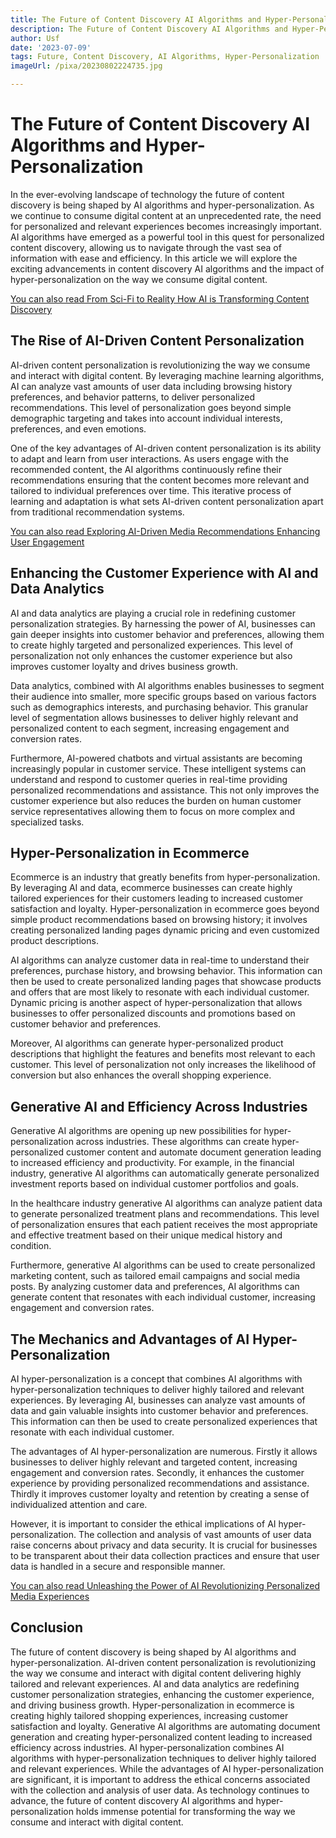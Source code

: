 ```yaml
---
title: The Future of Content Discovery AI Algorithms and Hyper-Personalization
description: The Future of Content Discovery AI Algorithms and Hyper-Personalization
author: Usf
date: '2023-07-09'
tags: Future, Content Discovery, AI Algorithms, Hyper-Personalization
imageUrl: /pixa/20230802224735.jpg

---
```

# The  Future of Content Discovery AI  Algorithms and Hyper-Personalization

In the ever-evolving landscape of technology the future  of content discovery is being shaped by AI algorithms and hyper-personalization. As we continue to consume digital content at  an unprecedented rate,  the need for personalized and relevant experiences becomes increasingly important. AI algorithms have emerged as a  powerful tool in this quest for  personalized content discovery, allowing us to navigate through the vast sea of information with ease  and efficiency.  In this article we will explore  the exciting advancements in content discovery AI  algorithms and the impact of hyper-personalization on the way we consume digital content.

[You  can also read From Sci-Fi to Reality How AI is  Transforming  Content Discovery](From%20Sci-Fi%20to%20Reality%20How%20AI%20is%20Transforming%20Content%20Discovery)


##  The Rise  of AI-Driven Content Personalization

AI-driven content personalization is revolutionizing the way we consume and interact with digital content. By leveraging  machine learning algorithms,  AI can analyze vast amounts of user data including browsing history preferences, and behavior patterns, to deliver personalized recommendations. This  level of personalization goes beyond simple demographic targeting and takes into account  individual interests, preferences, and even emotions.

One of the key advantages of AI-driven  content personalization is  its ability to adapt and learn from user interactions. As users engage with the recommended  content,  the AI algorithms continuously refine their recommendations ensuring that the content becomes more relevant and tailored to individual  preferences over time. This iterative process of learning  and  adaptation is what sets AI-driven content personalization apart from traditional  recommendation systems.

[You can also  read Exploring AI-Driven Media Recommendations Enhancing User Engagement](Exploring%20AI-Driven%20Media%20Recommendations%20Enhancing%20User%20Engagement)


## Enhancing the Customer Experience with AI and Data Analytics

AI and data analytics are playing a crucial  role in redefining customer personalization strategies. By harnessing the power of AI, businesses can gain deeper insights into customer behavior and preferences,  allowing them to create highly targeted and personalized experiences. This level of  personalization  not only  enhances the customer experience but also improves customer loyalty and drives business growth.

Data analytics,  combined with AI algorithms enables businesses to segment their audience into smaller, more specific groups based on various factors such as demographics interests,  and purchasing behavior. This granular level  of segmentation allows businesses to deliver highly relevant and  personalized content to each segment, increasing engagement and conversion rates.

Furthermore, AI-powered chatbots and virtual assistants are becoming increasingly popular in customer service. These intelligent systems  can understand and respond to customer queries  in real-time providing personalized recommendations and assistance. This not only improves the customer experience  but also reduces the burden on human  customer service representatives allowing them to focus on more complex and specialized tasks.

## Hyper-Personalization in Ecommerce

Ecommerce is  an industry that greatly benefits from hyper-personalization. By leveraging  AI and data, ecommerce businesses can create highly tailored  experiences for their customers leading to increased  customer satisfaction and loyalty. Hyper-personalization in ecommerce goes beyond simple product recommendations based on browsing  history;  it involves  creating personalized  landing pages dynamic pricing and even customized product descriptions.

AI algorithms can  analyze customer data in real-time to understand their preferences, purchase history, and  browsing behavior. This information can then be used to create personalized landing  pages that showcase products and offers that  are most likely to resonate with each individual customer. Dynamic pricing is another aspect of  hyper-personalization that  allows businesses to offer  personalized discounts and promotions based on customer behavior  and preferences.

Moreover, AI algorithms  can  generate hyper-personalized product descriptions that  highlight the features  and benefits most  relevant to each customer. This level of personalization not only  increases the likelihood of conversion but also enhances the overall shopping experience.

## Generative AI and Efficiency Across Industries

Generative AI algorithms are opening  up new possibilities for hyper-personalization across industries. These  algorithms can create hyper-personalized customer content and automate document generation leading to increased efficiency and productivity. For example, in the financial industry, generative AI  algorithms can automatically generate personalized  investment  reports based on individual customer portfolios and goals.

In the healthcare industry generative AI algorithms can analyze patient data to generate personalized treatment plans and  recommendations. This level of personalization ensures  that each patient receives the most appropriate and effective treatment based on their unique medical history and condition.

Furthermore, generative AI algorithms can be used to create personalized marketing content, such as tailored email  campaigns and social media posts. By analyzing customer  data and preferences, AI algorithms can generate content that resonates with each individual customer, increasing engagement and conversion rates.

## The Mechanics and Advantages of AI Hyper-Personalization

AI  hyper-personalization is a concept that combines AI algorithms with hyper-personalization techniques to deliver highly tailored and  relevant experiences. By leveraging AI, businesses can  analyze vast amounts of data and gain valuable  insights into  customer behavior and  preferences. This information can then  be used to create personalized experiences that resonate with each individual customer.

The advantages of AI  hyper-personalization are numerous. Firstly it allows businesses to deliver highly relevant and targeted content, increasing engagement  and conversion rates. Secondly, it enhances the customer experience by providing personalized recommendations and assistance. Thirdly it improves  customer loyalty and retention by creating a  sense of individualized attention  and care.

However, it is important to  consider the ethical implications of AI hyper-personalization. The collection and analysis of vast amounts of user data raise concerns about privacy and data security. It is crucial for businesses to be transparent  about their data collection practices and  ensure that user data is  handled  in a secure and responsible manner.

[You can also read Unleashing the  Power of AI Revolutionizing Personalized Media Experiences](Unleashing%20the%20Power%20of%20AI%20Revolutionizing%20Personalized%20Media%20Experiences)


##  Conclusion

The future of content discovery is being shaped by AI algorithms and hyper-personalization. AI-driven content personalization is revolutionizing the way we consume and interact with digital content delivering highly tailored  and relevant  experiences. AI and data analytics are redefining customer personalization strategies, enhancing the customer experience, and driving business growth. Hyper-personalization in ecommerce is creating highly tailored shopping experiences, increasing customer satisfaction and loyalty. Generative AI algorithms are automating  document generation and creating hyper-personalized  content leading to increased efficiency across industries. AI hyper-personalization combines  AI algorithms with hyper-personalization techniques to deliver highly tailored and relevant experiences. While the advantages of AI hyper-personalization are significant, it  is  important to address the ethical concerns associated with the collection and analysis  of user data. As  technology continues to advance, the future of content discovery AI algorithms and hyper-personalization  holds immense  potential for transforming the way we  consume and interact with digital content.
